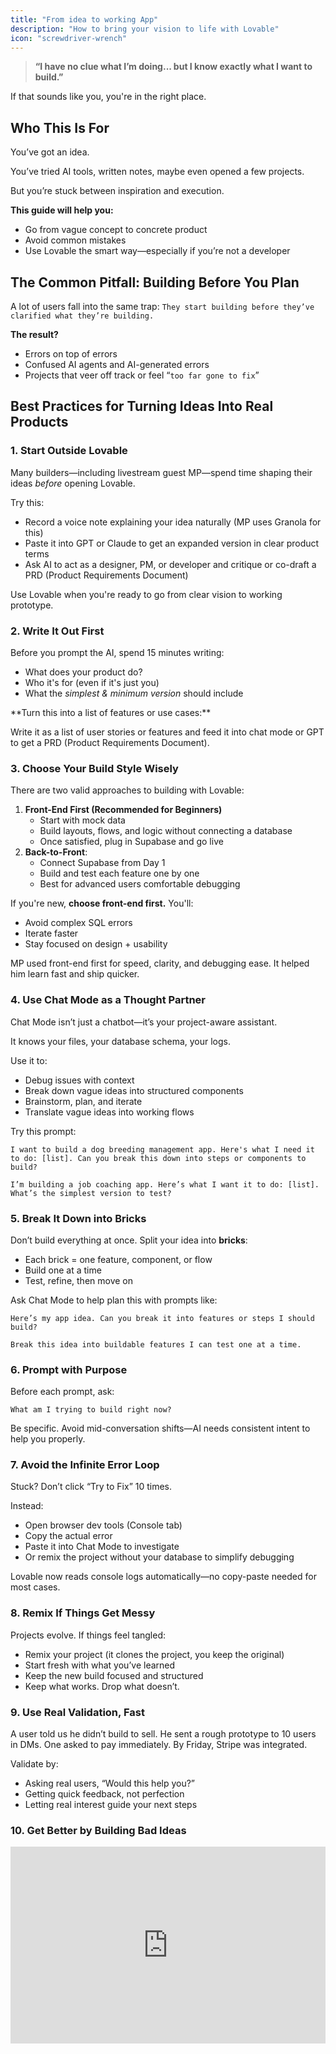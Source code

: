 ```yaml
---
title: "From idea to working App"
description: "How to bring your vision to life with Lovable"
icon: "screwdriver-wrench"
---
```


> **“I have no clue what I’m doing... but I know exactly what I want to build.”**

If that sounds like you, you're in the right place.

## Who This Is For

You’ve got an idea.

You’ve tried AI tools, written notes, maybe even opened a few projects.

But you’re stuck between inspiration and execution.

**This guide will help you:**

- Go from vague concept to concrete product
- Avoid common mistakes
- Use Lovable the smart way—especially if you’re not a developer

## The Common Pitfall: Building Before You Plan

A lot of users fall into the same trap: `They start building before they’ve clarified what they’re building.`

**The result?**

- Errors on top of errors
- Confused AI agents and AI-generated errors
- Projects that veer off track or feel “`too far gone to fix`”

## Best Practices for Turning Ideas Into Real Products

### 1. Start Outside Lovable

Many builders—including livestream guest MP—spend time shaping their ideas _before_ opening Lovable.

Try this:

- Record a voice note explaining your idea naturally (MP uses Granola for this)
- Paste it into GPT or Claude to get an expanded version in clear product terms
- Ask AI to act as a designer, PM, or developer and critique or co-draft a PRD (Product Requirements Document)

Use Lovable when you're ready to go from clear vision to working prototype.

### 2. **Write It Out First**

Before you prompt the AI, spend 15 minutes writing:

- What does your product do?
- Who it's for (even if it's just you)
- What the _simplest & minimum version_ should include

<Tip>
  **Turn this into a list of features or use cases:**

  Write it as a list of user stories or features and feed it into chat mode or GPT to get a PRD (Product Requirements Document).
</Tip>

### 3. Choose Your Build Style Wisely

There are two valid approaches to building with Lovable:

1. **Front-End First (Recommended for Beginners)**
   - Start with mock data
   - Build layouts, flows, and logic without connecting a database
   - Once satisfied, plug in Supabase and go live
2. **Back-to-Front**:
   - Connect Supabase from Day 1
   - Build and test each feature one by one
   - Best for advanced users comfortable debugging

If you're new, **choose front-end first.** You'll:

- Avoid complex SQL errors
- Iterate faster
- Stay focused on design \+ usability

<Tip>
  MP used front-end first for speed, clarity, and debugging ease. It helped him learn fast and ship quicker.
</Tip>

### 4. Use Chat Mode as a Thought Partner

Chat Mode isn’t just a chatbot—it’s your project-aware assistant.

It knows your files, your database schema, your logs.

Use it to:

- Debug issues with context
- Break down vague ideas into structured components
- Brainstorm, plan, and iterate
- Translate vague ideas into working flows

<Tip>
  Try this prompt:

  ```
  I want to build a dog breeding management app. Here's what I need it to do: [list]. Can you break this down into steps or components to build?
  
  I’m building a job coaching app. Here’s what I want it to do: [list]. What’s the simplest version to test?
  ```
</Tip>

### 5. Break It Down into Bricks

Don’t build everything at once. Split your idea into **bricks**:

- Each brick = one feature, component, or flow
- Build one at a time
- Test, refine, then move on

Ask Chat Mode to help plan this with prompts like:

```
Here’s my app idea. Can you break it into features or steps I should build?
```

```
Break this idea into buildable features I can test one at a time.
```

### 6. **Prompt with Purpose**

Before each prompt, ask:

```
What am I trying to build right now?
```

Be specific. Avoid mid-conversation shifts—AI needs consistent intent to help you properly.

### 7. Avoid the Infinite Error Loop

Stuck? Don’t click “Try to Fix” 10 times.

Instead:

- Open browser dev tools (Console tab)
- Copy the actual error
- Paste it into Chat Mode to investigate
- Or remix the project without your database to simplify debugging

<Tip>
  Lovable now reads console logs automatically—no copy-paste needed for most cases.
</Tip>

### 8. Remix If Things Get Messy

Projects evolve. If things feel tangled:

- Remix your project (it clones the project, you keep the original)
- Start fresh with what you’ve learned
- Keep the new build focused and structured
- Keep what works. Drop what doesn’t.

### 9. **Use Real Validation, Fast**

A user told us he didn’t build to sell. He sent a rough prototype to 10 users in DMs. One asked to pay immediately. By Friday, Stripe was integrated.

Validate by:

- Asking real users, “Would this help you?”
- Getting quick feedback, not perfection
- Letting real interest guide your next steps

### 10. Get Better by Building Bad Ideas

<iframe width="100%" height="315" src="https://www.youtube.com/embed/mwHNw8aeYCI?si=wyWWyPnB7DmC8lR3" title="YouTube video player" frameborder="0" allow="accelerometer; autoplay; clipboard-write; encrypted-media; gyroscope; picture-in-picture; web-share" referrerpolicy="strict-origin-when-cross-origin" allowfullscreen />

[MP](https://www.youtube.com/watch?v=mwHNw8aeYCI&ab_channel=Lovable) built 100\+ throwaway projects:

- Message-for-a-stranger app
- 90s nostalgia generator
- AI interview prep tool

Each one helped him test a skill:

- Building UI with no backend
- Adding profanity filters
- Connecting AI APIs
- Managing user flow

<Tip>
  Lesson: 

  **Build things that don’t need to exist—so you’re ready when something does.**
</Tip>

## Builder’s Checklist

1. Write your idea in 5-10 bullet points
2. List out core features (use bullets) in an MVP (minimum viable product)
3. Decide: Front-End First or Back-to-Front
4. Use Chat Mode to co-plan and debug
5. Build in bricks: 1 feature at a time
6. Only connect Supabase when ready
7. Remix if errors pile up
8. Get feedback before going live

## Final Tip: You're the First User

- Design for yourself first.
- Test like your future users would.
- Think like a product designer.

And remember: you’re building something only you could imagine.

> You don’t need to know how to code.\
> You just need a clear idea, a good plan, and a little patience.\
> Lovable will help with the rest.